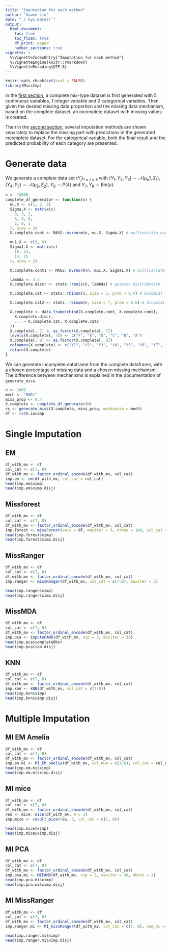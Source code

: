 ```yaml
---
title: "Imputation for each method"
author: "Xuwen Liu"
date: "`r Sys.Date()`"
output:
  html_document:
    toc: true
    toc_float: true
    df_print: paged
    number_sections: true
vignette: >
  %\VignetteIndexEntry{"Imputation for each method"}
  %\VignetteEngine{knitr::rmarkdown}
  %\VignetteEncoding{UTF-8}
---
```


```r
knitr::opts_chunk$set(eval = FALSE)
library(MissImp)
```

In the [first section](#generate), a complete mix-type dataset is first generated with 5 continuous variables, 1 integer variable and 2 categorical variables. Then given the desired missing data proportion and the missing data mechanism, based on the complete dataset, an incomplete dataset with missing values is created. 

Then in the [second section](#imputation), several imputation methods are shown separately to replace the missing part with predictions in the generated incomplete dataset. For the categorical variable, both the final result and the predicted probability of each category are presented. 

# Generate data {#generate}

We generate a complete data set $(Y_j)_{1 \leq j \leq 8}$ with $(Y_1, Y_2, Y_3) \sim \mathcal{N}(\mu_u1, \Sigma_1)$, $(Y_4, Y_5) \sim \mathcal{N}(\mu_2, \Sigma_2)$, $Y_6 \sim P(\lambda)$ and $Y_7, Y_8 \sim \text{Bin}(\gamma)$. 

```r
n <- 10000
complete_df_generator <- function(n) {
  mu.X <- c(1, 2, 3)
  Sigma.X <- matrix(c(
    9, 3, 2,
    3, 4, 0,
    2, 0, 1
  ), nrow = 3)
  X.complete.cont <- MASS::mvrnorm(n, mu.X, Sigma.X) # multivariate normal distribution

  mu1.X <- c(9, 8)
  Sigma1.X <- matrix(c(
    16, 14,
    14, 25
  ), nrow = 2)

  X.complete.cont1 <- MASS::mvrnorm(n, mu1.X, Sigma1.X) # multivariate normal distribution

  lambda <- 4.3
  X.complete.discr <- stats::rpois(n, lambda) # poisson distribution

  X.complete.cat <- stats::rbinom(n, size = 5, prob = 0.4) # binomial

  X.complete.cat2 <- stats::rbinom(n, size = 7, prob = 0.6) # binomial

  X.complete <- data.frame(cbind(X.complete.cont, X.complete.cont1,
    X.complete.discr,
    ... = X.complete.cat, X.complete.cat2
  ))
  X.complete[, 7] <- as.factor(X.complete[, 7])
  levels(X.complete[, 7]) <- c("F", "E", "D", "C", "B", "A")
  X.complete[, 8] <- as.factor(X.complete[, 8])
  colnames(X.complete) <- c("Y1", "Y2", "Y3", "Y4", "Y5", "Y6", "Y7", "Y8")
  return(X.complete)
}
```

We can generate incomplete dataframe from the complete dataframe, with a chosen percentage of missing data and a chosen missing mechanism. The difference between mechanisms is explained in the documentation of `generate_miss`.

```r
n <- 1000
mech <- "MAR1"
miss_prop <- 0.4
X.complete <- complete_df_generator(n)
rs <- generate_miss(X.complete, miss_prop, mechanism = mech)
df <- rs$X.incomp
```

# Single Imputation {#imputation}

## EM

```r
df_with_mv <- df
col_cat <- c(7, 8)
df_with_mv <- factor_ordinal_encode(df_with_mv, col_cat)
imp.em <- em(df_with_mv, col_cat = col_cat)
head(imp.em$ximp)
head(imp.em$ximp.disj)
```

## Missforest

```r
df_with_mv <- df
col_cat <- c(7, 8)
df_with_mv <- factor_ordinal_encode(df_with_mv, col_cat)
imp.forest <- missForest(xmis = df, maxiter = 3, ntree = 100, col_cat = col_cat)
head(imp.forest$ximp)
head(imp.forest$ximp.disj)
```

## MissRanger

```r
df_with_mv <- df
col_cat <- c(7, 8)
df_with_mv <- factor_ordinal_encode(df_with_mv, col_cat)
imp.ranger <- missRanger(df_with_mv, col_cat = c(7:8), maxiter = 3)

head(imp.ranger$ximp)
head(imp.ranger$ximp.disj)
```

## MissMDA

```r
df_with_mv <- df
col_cat <- c(7, 8)
df_with_mv <- factor_ordinal_encode(df_with_mv, col_cat)
imp.pca <- imputeFAMD(df_with_mv, ncp = 3, maxiter = 30)
head(imp.pca$completeObs)
head(imp.pca$tab.disj)
```

## KNN

```r
df_with_mv <- df
col_cat <- c(7, 8)
df_with_mv <- factor_ordinal_encode(df_with_mv, col_cat)
imp.knn <- kNN(df_with_mv, col_cat = c(7:8))
head(imp.knn$ximp)
head(imp.knn$ximp.disj)
```

# Multiple Imputation

## MI EM Amelia

```r
df_with_mv <- df
col_cat <- c(7, 8)
df_with_mv <- factor_ordinal_encode(df_with_mv, col_cat)
imp.em.mi <- MI_EM_amelia(df_with_mv, col_num = c(1:6), col_cat = col_cat, num_imp = 3)
head(imp.em.mi$ximp)
head(imp.em.mi$ximp.disj)
```

## MI mice

```r
df_with_mv <- df
col_cat <- c(7, 8)
df_with_mv <- factor_ordinal_encode(df_with_mv, col_cat)
res <- mice::mice(df_with_mv, m = 3)
imp.mice <- result_mice(res, 3, col_cat = c(7, 8))

head(imp.mice$ximp)
head(imp.mice$ximp.disj)
```

## MI PCA

```r
df_with_mv <- df
col_cat <- c(7, 8)
df_with_mv <- factor_ordinal_encode(df_with_mv, col_cat)
imp.pca.mi <- MIFAMD(df_with_mv, ncp = 3, maxiter = 50, nboot = 3)
head(imp.pca.mi$ximp)
head(imp.pca.mi$ximp.disj)
```

## MI MissRanger

```r
df_with_mv <- df
col_cat <- c(7, 8)
df_with_mv <- factor_ordinal_encode(df_with_mv, col_cat)
imp.ranger.mi <- MI_missRanger(df_with_mv, col_cat = c(7, 8), num_mi = 3)

head(imp.ranger.mi$ximp)
head(imp.ranger.mi$ximp.disj)
```
